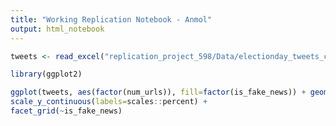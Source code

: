 ```yaml
---
title: "Working Replication Notebook - Anmol"
output: html_notebook
---
```


```r
tweets <- read_excel("replication_project_598/Data/electionday_tweets_clean.xlsx")
```

```r
library(ggplot2)

ggplot(tweets, aes(factor(num_urls)), fill=factor(is_fake_news)) + geom_bar(position="dodge") +
scale_y_continuous(labels=scales::percent) + 
facet_grid(~is_fake_news)


```

